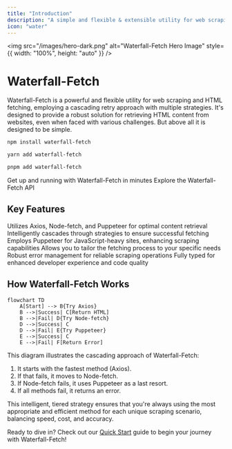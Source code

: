 ```yaml
---
title: "Introduction"
description: "A simple and flexible & extensible utility for web scraping and HTML fetching"
icon: "water"
---
```


<img src="/images/hero-dark.png" alt="Waterfall-Fetch Hero Image" style={{ width: "100%", height: "auto" }} />

# Waterfall-Fetch

Waterfall-Fetch is a powerful and flexible utility for web scraping and HTML fetching, employing a cascading retry approach with multiple strategies. It's designed to provide a robust solution for retrieving HTML content from websites, even when faced with various challenges. But above all it is designed to be simple.

```bash npm
npm install waterfall-fetch
```

```bash yarn
yarn add waterfall-fetch
```

```bash pnpm
pnpm add waterfall-fetch
```

<CardGroup cols={2}>
	<Card title="Quick Start" icon="play" href="/mdx/quickstart">
		Get up and running with Waterfall-Fetch in minutes
	</Card>
	<Card title="API Reference" icon="code" href="/mdx/api-reference/gethtml">
		Explore the Waterfall-Fetch API
	</Card>
</CardGroup>

## Key Features

<AccordionGroup>
	<Accordion title="Multiple Fetching Strategies">Utilizes Axios, Node-fetch, and Puppeteer for optimal content retrieval</Accordion>
	<Accordion title="Waterfall Approach">Intelligently cascades through strategies to ensure successful fetching</Accordion>
	<Accordion title="Stealth Mode">Employs Puppeteer for JavaScript-heavy sites, enhancing scraping capabilities</Accordion>
	<Accordion title="Customizable Strategy Prioritization">Allows you to tailor the fetching process to your specific needs</Accordion>
	<Accordion title="Built-in Error Handling">Robust error management for reliable scraping operations</Accordion>
	<Accordion title="TypeScript Support">Fully typed for enhanced developer experience and code quality</Accordion>
</AccordionGroup>

## How Waterfall-Fetch Works

```mermaid
flowchart TD
    A[Start] --> B{Try Axios}
    B -->|Success| C[Return HTML]
    B -->|Fail| D{Try Node-fetch}
    D -->|Success| C
    D -->|Fail| E{Try Puppeteer}
    E -->|Success| C
    E -->|Fail| F[Return Error]
```

This diagram illustrates the cascading approach of Waterfall-Fetch:

1. It starts with the fastest method (Axios).
2. If that fails, it moves to Node-fetch.
3. If Node-fetch fails, it uses Puppeteer as a last resort.
4. If all methods fail, it returns an error.

This intelligent, tiered strategy ensures that you're always using the most appropriate and efficient method for each unique scraping scenario, balancing speed, cost, and accuracy.

Ready to dive in? Check out our [Quick Start](/mdx/quickstart) guide to begin your journey with Waterfall-Fetch!
